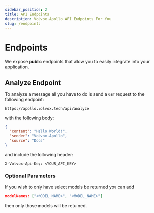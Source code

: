 ```yaml
---
sidebar_position: 2
title: API Endpoints
description: Volvox.Apollo API Endpoints For You
slug: /endpoints
---
```


# Endpoints
We expose **public** endpoints that allow you to easily integrate into your application.

## Analyze Endpoint
To analyze a message all you have to do is send a `GET` request to the following endpoint:
```
https://apollo.volvox.tech/api/analyze
```
with the following body:
```json
{
  "content": "Hello World!",
  "sender": "Volvox.Apollo",
  "source": "Docs"
}
```
and include the following header:
```
X-Volvox-Api-Key: <YOUR_API_KEY>
```

### Optional Parameters
If you wish to only have select models be returned you can add
```json
modelNames: ["<MODEL_NAME>", "<MODEL_NAME>"]
```
then only those models will be returned.